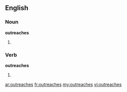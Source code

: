 ==English==

===Noun===
'''outreaches'''

# {{plural of|[[outreach]]}}

===Verb===
'''outreaches'''

# {{third-person singular of|[[outreach]]}}

[[ar:outreaches]]
[[fr:outreaches]]
[[my:outreaches]]
[[vi:outreaches]]
